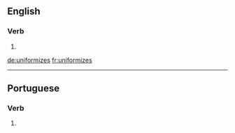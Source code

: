 ==English==

===Verb===
{{head|en|verb form}}

# {{en-third-person singular of|uniformize}}

[[de:uniformizes]]
[[fr:uniformizes]]

----
==Portuguese==

===Verb===
{{pt-verb-form}}
# {{pt-verb-form-of|uniformizar}}
{{rfc-auto}}